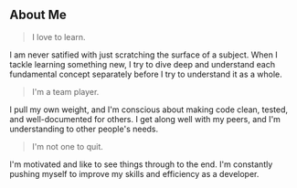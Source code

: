 ## About Me

> I love to learn.

I am never satified with just scratching the surface of a subject. When I tackle
  learning something new, I try to dive deep and understand each fundamental
  concept separately before I try to understand it as a whole.

> I'm a team player.

I pull my own weight, and I'm conscious about making code clean, tested, and
  well-documented for others. I get along well with my peers, and I'm
  understanding to other people's needs.

> I'm not one to quit.

I'm motivated and like to see things through to the end. I'm constantly pushing
  myself to improve my skills and efficiency as a developer.
